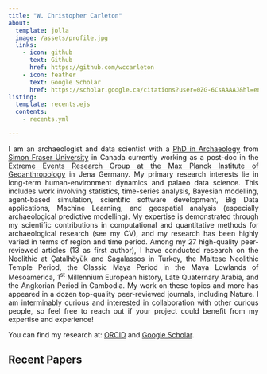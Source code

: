 ```yaml
---
title: "W. Christopher Carleton"
about:
  template: jolla
  image: /assets/profile.jpg
  links:
    - icon: github
      text: Github
      href: https://github.com/wccarleton
    - icon: feather
      text: Google Scholar
      href: https://scholar.google.ca/citations?user=0ZG-6CsAAAAJ&hl=en
listing:
  template: recents.ejs
  contents:
    - recents.yml

---
```


<p align="justify">I am an archaeologist and data scientist with a [PhD in Archaeology](https://summit.sfu.ca/item/17407) from [Simon Fraser University](https://www.sfu.ca/archaeology.html) in Canada currently working as a post-doc in the [Extreme Events Research Group at the Max Planck Institute of Geoanthropology](https://www.shh.mpg.de/person/110414/1437297) in Jena Germany. My primary research interests lie in long-term human-environment dynamics and palaeo data science. This includes work involving statistics, time-series analysis, Bayesian modelling, agent-based simulation, scientific software development, Big Data applications, Machine Learning, and geospatial analysis (especially archaeological predictive modelling). My expertise is demonstrated through my scientific contributions in computational and quantitative methods for archaeological research (see my CV), and my research has been highly varied in terms of region and time period. Among my 27 high-quality peer-reviewed articles (13 as first author), I have conducted research on the Neolithic at Çatalhöyük and Sagalassos in Turkey, the Maltese Neolithic Temple Period, the Classic Maya Period in the Maya Lowlands of Mesoamerica, 1<sup>st</sup> Millennium European history, Late Quaternary Arabia, and the Angkorian Period in Cambodia. My work on these topics and more has appeared in a dozen top-quality peer-reviewed journals, including Nature. I am interminably curious and interested in collaboration with other curious people, so feel free to reach out if your project could benefit from my expertise and experience!</p>

You can find my research at: [ORCID](https://orcid.org/0000-0001-7463-8638) and [Google Scholar](https://scholar.google.ca/citations?user=0ZG-6CsAAAAJ&hl=en).

## Recent Papers